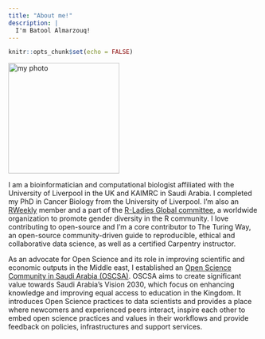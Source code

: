 ```yaml
---
title: "About me!"
description: |
  I'm Batool Almarzouq! 
---
```


```r
knitr::opts_chunk$set(echo = FALSE)
```

![](images/personal-image.jpg "my photo"){width="5.9cm"}

I am a bioinformatician and computational biologist affiliated with the University of Liverpool in the UK and KAIMRC in Saudi Arabia. I completed my PhD in Cancer Biology from the University of Liverpool. I'm also an [RWeekly](<https://rweekly.org/>) member and a part of the [R-Ladies Global committee](<https://rladies.org/>), a worldwide organization to promote gender diversity in the R community. I love contributing to open-source and I'm a core contributor to The Turing Way, an open-source community-driven guide to reproducible, ethical and collaborative data science, as well as a certified Carpentry instructor.

As an advocate for Open Science and its role in improving scientific and economic outputs in the Middle east, I established an [Open Science Community in Saudi Arabia (OSCSA)](<https://zenodo.org/communities/1231231664/?page=1&size=20>). OSCSA aims to create significant value towards Saudi Arabia's Vision 2030, which focus on enhancing knowledge and improving equal access to education in the Kingdom. It introduces Open Science practices to data scientists and provides a place where newcomers and experienced peers interact, inspire each other to embed open science practices and values in their workflows and provide feedback on policies, infrastructures and support services.
